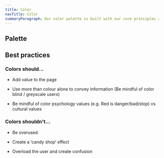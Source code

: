 ```yaml
---
title: Color
navTitle: Color
summaryParagraph: Our color palette is built with our core principles and guidelines as its foundation. We are committed to complying with WCAG AA standard contrast ratios.
---
```



## Palette

<ColorShowcase />

## Best practices

### Colors should...

- Add value to the page

- Use more than colour alone to convey information (Be mindful of color blind / greyscale users)

- Be mindful of color psychology values (e.g. Red is danger/bad/stop) vs cultural values

### Colors shouldn't...

- Be overused.

- Create a ‘candy shop’ effect

- Overload the user and create confusion


